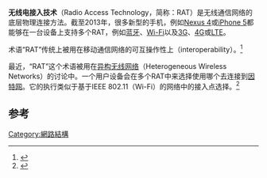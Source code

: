 {{expert|time=2014-10-11T02:28:29+00:00}}
'''无线电接入技术'''（Radio Access Technology，简称：RAT）是无线通信网络的底层物理连接方法。截至2013年，很多新型的手机，例如[[Nexus_4|Nexus 4]]或[[iPhone_5|iPhone 5]]都能够在一台设备上支持多个RAT，例如[[蓝牙|蓝牙]]、[[Wi-Fi|Wi-Fi]]以及[[3G|3G]]、[[4G|4G]]或[[长期演进技术|LTE]]。

术语“RAT”传统上被用在移动通信网络的可互操作性上（interoperability）。<ref name="Virtej">{{cite web
|url=http://ieeexplore.ieee.org/xpl/articleDetails.jsp?arnumber=956430
|author=I. Virtej, S. Hamiti, T.A. Rantalainen, J. Parantainen, G. Sebire, E. Nikula
|title=Radio resource control for GSM/EDGE Radio Access Network (GERAN)-inter radio access technology and inter-mode procedures
|work=54th IEEE Vehicular Technology Conference – Proceedings
|format=PDF
|date=November 2001
|accessdate=2013-10-07
|archiveurl=https://web.archive.org/web/20141018100004/http://ieeexplore.ieee.org/xpl/articleDetails.jsp?arnumber=956430
|archivedate=2014-10-18
|dead-url=no
}}</ref>

最近，“RAT”这个术语被用在[[异构无线网络|异构无线网络]]（Heterogeneous Wireless Networks）的讨论中。一个用户设备会在多个RAT中来选择使用哪个去连接到[[互联网|因特网]]。它的执行类似于基于IEEE 802.11（Wi-Fi）的网络中的接入点选择。<ref name="helou">{{cite web
|url=http://ieeexplore.ieee.org/xpl/articleDetails.jsp?tp=&arnumber=6582798
|author=Melhem El Helou,Samer Lahoud, Marc Ibrahim, Kinda Khawam
|title=A Hybrid Approach for Radio Access Technology Selection in Heterogeneous Wireless Networks
|work=19th European Wireless Conference -Proceedings
|format=PDF
|date=April 2013
|accessdate=2013-10-07
|archiveurl=https://web.archive.org/web/20141018095357/http://ieeexplore.ieee.org/xpl/articleDetails.jsp?tp=&arnumber=6582798
|archivedate=2014-10-18
|dead-url=no
}}</ref>

==参考==
{{Reflist}}

[[Category:網路結構|Category:網路結構]]